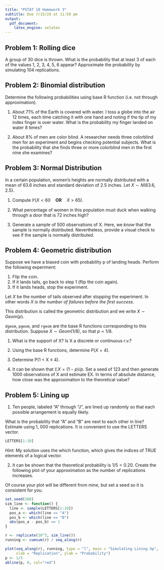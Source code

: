 ```yaml
---
title: "PSTAT 10 Homework 3"
subtitle: Due 7/15/24 at 11:59 pm
output:
  pdf_document:
    latex_engine: xelatex
---
```


## Problem 1: Rolling dice

A group of 30 dice is thrown. What is the probability that at least 3 of each of the values 1, 2, 3, 4, 5, 6
appear? Approximate the probability by simulating 104 replications.

## Problem 2: Binomial distribution

Determine the following probabilities using base R function (i.e. not through approximation).

1. About 71% of the Earth is covered with water. I toss a globe into the air 12 times, each time catching
it with one hand and noting if the tip of my index finger is over water. What is the probability my
finger landed on water 8 times?

2. About 8% of men are color blind. A researcher needs three colorblind men for an experiment and begins
checking potential subjects. What is the probability that she finds three or more colorblind men in the
first nine she examines?

## Problem 3: Normal Distribution

In a certain population, women’s heights are normally distributed with a mean of 63.6 inches and standard
deviation of 2.5 inches.
Let $X ∼ N(63.6, 2.5)$.

1. Compute $\mathbb{P}(X < 60 \quad \textbf{OR} \quad X > 65)$.

2. What percentage of women in this population must duck when walking through a door that is 72 inches
high?

3. Generate a sample of 500 observations of X. Here, we *know* that the sample is normally distributed.
Nevertheless, provide a visual check to see if the sample is normally distributed.


## Problem 4: Geometric distribution

Suppose we have a biased coin with probability p of landing heads. Perform the following experiment:

1. Flip the coin.
2. If it lands tails, go back to step 1 (flip the coin again).
3. If it lands heads, stop the experiment.

Let $X$ be the number of tails observed after stopping the experiment. In other words $X$ *is the number of failures before the first success*.

This distribution is called the geometric distribution and we write $X ∼ Geom(p)$.

`dgeom`, `pgeom`, and `rgeom` are the base R functions corresponding to this distribution.
Suppose $X ∼ Geom(1/8)$, so that $p = 1/8$.

1. What is the support of X? Is X a discrete or continuous r.v.?

2. Using the base R functions, determine $P(X = 4)$.

3. Determine P(1 < X ≤ 4).

4. It can be shown that $\mathbb{E}X = (1 − p)/p$. Set a seed of 123 and then generate 1000 observations of X and
estimate EX. In terms of absolute distance, how close was the approximation to the theoretical value?

## Problem 5: Lining up

1. Ten people, labeled “A” through “J”, are lined up randomly so that each possible arrangement is equally
likely.

What is the probability that “A” and “B” are next to each other in line? Estimate using 1, 000 replications.
It is convenient to use the LETTERS vector.

```r
LETTERS[1:10]
```

*Hint:* My solution uses the which function, which gives the indices of TRUE elements of a logical vector.

2. It can be shown that the theoretical probability is $1/5 = 0.20$. Create the following plot of your
approximation as the number of replications increases.

Of course your plot will be different from mine, but set a seed so it is consistent for you.

```r
set.seed(100)
sim_line <- function() {
  line <- sample(LETTERS[1:10])
  pos_a <- which(line == "A")
  pos_b <- which(line == "B")
  abs(pos_a - pos_b) == 1
}

r <- replicate(10^3, sim_line())
running <- cumsum(r) / seq_along(r)

plot(seq_along(r), running, type = "l", main = "Simulating Lining Up",
     xlab = "Replication", ylab = "Probability")
p <- 1/5
abline(p, 0, col="red")
```
